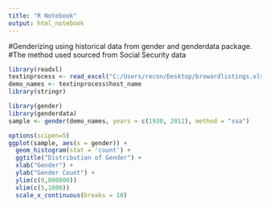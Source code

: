 ---
title: "R Notebook"
output: html_notebook
---
#Genderizing using historical data from gender and genderdata package.
#The method used sourced from Social Security data


```{r split first and last names}
library(readxl)
textinprocess <- read_excel("C:/Users/recon/Desktop/browardlistings.xlsx")
demo_names <- textinprocess$host_name
library(stringr)
```

```{r}
library(gender)
library(genderdata)
sample <- gender(demo_names, years = c(1930, 2012), method = "ssa")
```

```{r distribution of gender histogram}
options(scipen=5)
ggplot(sample, aes(x = gender)) +
  geom_histogram(stat = 'count') +
  ggtitle("Distribution of Gender") +
  xlab("Gender") +
  ylab("Gender Count") +
  ylim(c(0,800000))
  xlim(c(5,1000)) 
  scale_x_continuous(breaks = 10)
```
  
